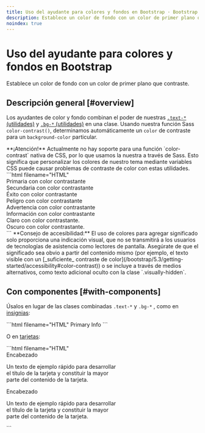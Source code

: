 ```yaml
---
title: Uso del ayudante para colores y fondos en Bootstrap · Bootstrap en Español v5.3
description: Establece un color de fondo con un color de primer plano que contraste.
noindex: true
---
```


# Uso del ayudante para colores y fondos en Bootstrap

Establece un color de fondo con un color de primer plano que contraste.

<MainBanner />

Descripción general [#overview]
--------------------------------

Los ayudantes de color y fondo combinan el poder de nuestras [`.text-*` (utilidades)](/bootstrap/5.3/utilities/colors) y [`.bg-*` (utilidades)](/bootstrap/5.3/utilities/background) en una clase. Usando nuestra función Sass `color-contrast()`, determinamos automáticamente un `color` de contraste para un `background-color` particular.

<Callout type="warning" emoji="">
**¡Atención!** Actualmente no hay soporte para una función `color-contrast` nativa de CSS, por lo que usamos la nuestra a través de Sass. Esto significa que personalizar los colores de nuestro tema mediante variables CSS puede causar problemas de contraste de color con estas utilidades.
</Callout>

<DemoIframe path="/demos/bootstrap/5.3/helpers/color-background/overview.html">
    ```html filename="HTML"
    <div class="text-bg-primary p-3">Primaria con color contrastante</div>
    <div class="text-bg-secondary p-3">Secundaria con color contrastante</div>
    <div class="text-bg-success p-3">Éxito con color contrastante</div>
    <div class="text-bg-danger p-3">Peligro con color contrastante</div>
    <div class="text-bg-warning p-3">Advertencia con color contrastante</div>
    <div class="text-bg-info p-3">Información con color contrastante</div>
    <div class="text-bg-light p-3">Claro con color contrastante.</div>
    <div class="text-bg-dark p-3">Oscuro con color contrastante.</div>
    ```
</DemoIframe>

<Callout type="info" emoji="">
**Consejo de accesibilidad:** El uso de colores para agregar significado solo proporciona una indicación visual, que no se transmitirá a los usuarios de tecnologías de asistencia como lectores de pantalla. Asegúrate de que el significado sea obvio a partir del contenido mismo (por ejemplo, el texto visible con un [_suficiente_ contraste de color](/bootstrap/5.3/getting-started/accessibility#color-contrast)) o se incluye a través de medios alternativos, como texto adicional oculto con la clase `.visually-hidden`.
</Callout>

Con componentes [#with-components]
-----------------------------------

Úsalos en lugar de las clases combinadas `.text-*` y `.bg-*` , como en [insignias](/bootstrap/5.3/components/badge/#background-colors):

<DemoIframe path="/demos/bootstrap/5.3/helpers/color-background/with-components-1.html">
    ```html filename="HTML"
    <span class="badge text-bg-primary">Primary</span>
    <span class="badge text-bg-info">Info</span>
    ```
</DemoIframe>

O en [tarjetas](/bootstrap/5.3/components/card/#background-and-color):

<DemoIframe path="/demos/bootstrap/5.3/helpers/color-background/with-components-2.html">
    ```html filename="HTML"
    <div class="card text-bg-primary mb-3" style="max-width: 18rem;">
        <div class="card-header">Encabezado</div>
        <div class="card-body">
            <p class="card-text">Un texto de ejemplo rápido para desarrollar el título de la tarjeta y constituir la
                mayor parte del contenido de la tarjeta.</p>
        </div>
    </div>
    <div class="card text-bg-info mb-3" style="max-width: 18rem;">
        <div class="card-header">Encabezado</div>
        <div class="card-body">
            <p class="card-text">Un texto de ejemplo rápido para desarrollar el título de la tarjeta y constituir la
                mayor parte del contenido de la tarjeta.</p>
        </div>
    </div>
    ```
</DemoIframe>

<ContentSuggestion />
